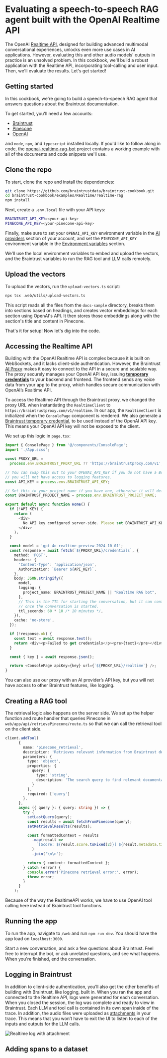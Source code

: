 # Evaluating a speech-to-speech RAG agent built with the OpenAI Realtime API

The OpenAI [Realtime API](https://platform.openai.com/docs/guides/realtime), designed for building advanced multimodal conversational experiences, unlocks even more use cases in AI applications. However, evaluating this and other audio models' outputs in practice is an unsolved problem. In this cookbook, we'll build a robust application with the Realtime API, incorporating tool-calling and user input. Then, we'll evaluate the results. Let's get started!

## Getting started 
In this cookbook, we're going to build a speech-to-speech RAG agent that answers questions about the Braintrust documentation. 

To get started, you'll need a few accounts:

- [Braintrust](https://www.braintrust.dev/signup)
- [Pinecone](https://app.pinecone.io/?sessionType=signup)
- [OpenAI](https://platform.openai.com/signup)

and `node`, `npm`, and `typescript` installed locally. If you'd like to follow along in code,
the [openai-realtime-rag-bot](link)
project contains a working example with all of the documents and code snippets we'll use.

## Clone the repo

To start, clone the repo and install the dependencies:

```bash
git clone https://github.com/braintrustdata/braintrust-cookbook.git
cd braintrust-cookbook/examples/Realtime/realtime-rag
npm install
```

Next, create a `.env.local` file with your API keys:

```bash
BRAINTRUST_API_KEY=<your-api-key>
PINECONE_API_KEY=<your-pinecone-api-key>
```

Finally, make sure to set your `OPENAI_API_KEY` environment variable in the [AI providers](https://www.braintrust.dev/app/braintrustdata.com/settings/secrets) section
of your account, and set the `PINECONE_API_KEY` environment variable in the [Environment variables](https://www.braintrust.dev/app/settings?subroute=env-vars) section.

<Callout type="info">
  We'll use the local environment variables to embed and upload the vectors, and
  the Braintrust variables to run the RAG tool and LLM calls remotely. 
</Callout>

## Upload the vectors

To upload the vectors, run the `upload-vectors.ts` script:

```bash
npx tsx .web/utils/upload-vectors.ts
```

This script reads all the files from the `docs-sample` directory, breaks them into sections based on headings, and creates vector embeddings for each section using OpenAI's API. It then stores those embeddings along with the section's title and content in Pinecone.

That's it for setup! Now let's dig into the code. 

## Accessing the Realtime API

Building with the OpenAI Realtime API is complex because it is built on WebSockets, and it lacks client-side authentication. However, the Braintrust [AI Proxy](/docs/guides/proxy) makes it easy to connect to the API in a secure and scalable way. The proxy securely manages your OpenAI API key, issuing [**temporary credentials**](/docs/guides/proxy#temporary-credentials-for-end-user-access) to your backend and frontend. The frontend sends any voice data from your app to the proxy, which handles secure communication with OpenAI’s Realtime API.

To access the Realtime API through the Braintrust proxy, we changed the proxy URL when instantiating the `RealtimeClient` to `https://braintrustproxy.com/v1/realtime`. In our app, the `RealtimeClient` is initialized when the `ConsolePage` component is rendered. We also generate a [Braintrust temporary credential](/docs/guides/proxy#temporary-credentials-for-end-user-access), to be used instead of the OpenAI API key. This means your OpenAI API key will not be exposed to the client.

We set up this logic in `page.tsx`:


```typescript
import { ConsolePage } from '@/components/ConsolePage';
import './App.scss';

const PROXY_URL =
  process.env.BRAINTRUST_PROXY_URL ?? 'https://braintrustproxy.com/v1';

// You can swap this out to your OPENAI_API_KEY if you do not have a Braintrust account, but
// you will not have access to logging features.
const API_KEY = process.env.BRAINTRUST_API_KEY;

// Set this to your project name if you have one, otherwise it will default to "Realtime voice console"
const BRAINTRUST_PROJECT_NAME = process.env.BRAINTRUST_PROJECT_NAME;

export default async function Home() {
  if (!API_KEY) {
    return (
      <div>
        No API key configured server-side. Please set BRAINTRUST_API_KEY
      </div>
    );
  }

  const model = 'gpt-4o-realtime-preview-2024-10-01';
  const response = await fetch(`${PROXY_URL}/credentials`, {
    method: 'POST',
    headers: {
      'Content-Type': 'application/json',
      Authorization: `Bearer ${API_KEY}`,
    },
    body: JSON.stringify({
      model,
      logging: {
        project_name: BRAINTRUST_PROJECT_NAME || "Realtime RAG bot",
      },
      // This is the TTL for starting the conversation, but it can continue as long as needed
      // once the conversation is started.
      ttl_seconds: 60 * 10 /* 10 minutes */,
    }),
    cache: 'no-store',
  });

  if (!response.ok) {
    const text = await response.text();
    return <div><p>Failed to get credentials</p><pre>{text}</pre></div>;
  }

  const { key } = await response.json();

  return <ConsolePage apiKey={key} url={`${PROXY_URL}/realtime`} />;
}
```

<Callout>
  You can also use our proxy with an AI provider’s API key, but you will not have access to other Braintrust features, like logging.
</Callout>

## Creating a RAG tool

The retrieval logic also happens on the server side. We set up the helper function and route handler that queries Pinecone in `web/app/api/retrievePinecone/route.ts` so that we can call the retrieval tool on the client side. 

```typescript
client.addTool(
      {
        name: 'pinecone_retrieval',
        description: 'Retrieves relevant information from Braintrust documentation.',
        parameters: {
          type: 'object',
          properties: {
            query: {
              type: 'string',
              description: 'The search query to find relevant documentation.'
            }
          },
          required: ['query']
        },
      },
      async ({ query }: { query: string }) => {
        try {
          setLastQuery(query);
          const results = await fetchFromPinecone(query);
          setRetrievalResults(results);

          const formattedContext = results
            .map(result =>
              `[Score: ${result.score.toFixed(2)}] ${result.metadata.title}\n${result.metadata.content}`
            )
            .join('\n\n');

          return { context: formattedContext };
        } catch (error) {
          console.error('Pinecone retrieval error:', error);
          throw error;
        }
      }
    );
```

<Callout type="info">
Because of the way the RealtimeAPI works, we have to use OpenAI tool calling here instead of Braintrust tool functions. 
</Callout>

## Running the app

To run the app, navigate to `/web` and run `npm run dev`. You should have the app load on `localhost:3000`.

Start a new conversation, and ask a few questions about Braintrust. Feel free to interrupt the bot, or ask unrelated questions, and see what happens. When you're finished, end the conversation. 

## Logging in Braintrust

In addition to client-side authentication, you’ll also get the other benefits of building with Braintrust, like logging, built in. When you ran the app and connected to the Realtime API, logs were generated for each conversation. When you closed the session, the log was complete and ready to view in Braintrust. Each LLM and tool call is contained in its own span inside of the trace. In addition, the audio files were uploaded as [attachments](/blog/attachments) in your trace. This means that you won’t have to exit the UI to listen to each of the inputs and outputs for the LLM calls.

![Realtime log with attachment](./assets/realtime-log.png)

## Adding spans to a dataset


